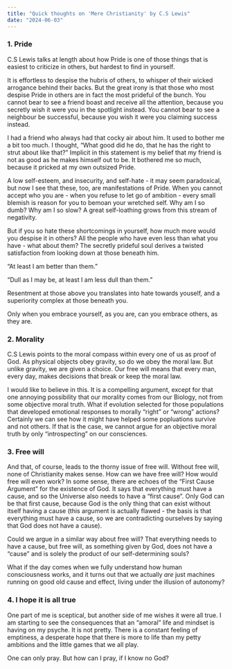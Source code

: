 ```yaml
---
title: "Quick thoughts on 'Mere Christianity' by C.S Lewis"
date: "2024-06-03"
---
```


### 1. Pride

C.S Lewis talks at length about how Pride is one of those things that is easiest to criticize in others, but hardest to find in yourself. 

It is effortless to despise the hubris of others, to whisper of their wicked arrogance behind their backs. But the great irony is that those who most despise Pride in others are in fact the most prideful of the bunch. You cannot bear to see a friend boast and receive all the attention, because you secretly wish it were you in the spotlight instead. You cannot bear to see a neighbour be successful, because you wish it were you claiming success instead.

I had a friend who always had that cocky air about him. It used to bother me a bit too much. I thought, "What good did he do, that he has the right to strut about like that?" Implicit in this statement is my belief that my friend is not as good as he makes himself out to be. It bothered me so much, because it pricked at my own outsized Pride.

A low self-esteem, and insecurity, and self-hate - it may seem paradoxical, but now I see that these, too, are manifestations of Pride. When you cannot accept who you are - when you refuse to let go of ambition - every small blemish is reason for you to bemoan your wretched self. Why am I so dumb? Why am I so slow? A great self-loathing grows from this stream of negativity.

But if you so hate these shortcomings in yourself, how much more would you despise it in others? All the people who have even less than what you have - what about them? The secretly prideful soul derives a twisted satisfaction from looking down at those beneath him. 

"At least I am better than them."

"Dull as I may be, at least I am less dull than them." 

Resentment at those above you translates into hate towards youself, and a superiority complex at those beneath you. 

Only when you embrace yourself, as you are, can you embrace others, as they are.

### 2. Morality

C.S Lewis points to the moral compass within every one of us as proof of God. As physical objects obey gravity, so do we obey the moral law. But unlike gravity, we are given a choice. Our free will means that every man, every day, makes decisions that break or keep the moral law.

I would like to believe in this. It is a compelling argument, except for that one annoying possibility that our morality comes from our Biology, not from some objective moral truth. What if evolution selected for those populations that developed emotional responses to morally "right" or "wrong" actions? Certainly we can see how it might have helped some popluations survive and not others. If that is the case, we cannot argue for an objective moral truth by only "introspecting"
on our consciences.

### 3. Free will

And that, of course, leads to the thorny issue of free will. Without free will, none of Christianity makes sense. How can we have free will? How would free will even work? In some sense, there are echoes of the "First Cause Argument" for the existence of God. It says that everything must have a cause, and so the Universe also needs to have a "first cause". Only God can be that first cause, because God is the only thing that can exist without itself having a cause (this argument is actually
flawed - the basis is that everything must have a cause, so we are contradicting ourselves by saying that God does not have a cause). 

Could we argue in a similar way about free will? That everything needs to have a cause, but free will, as something given by God, does not have a "cause" and is solely the product of our self-determining souls?

What if the day comes when we fully understand how human consciousness works, and it turns out that we actually *are* just machines running on good old cause and effect, living under the illusion of autonomy?

### 4. I hope it is all true

One part of me is sceptical, but another side of me wishes it were all true. I am starting to see the consequences that an "amoral" life and mindset is having on my psyche. It is not pretty. There is a constant feeling of emptiness, a desperate hope that there is more to life than my petty ambitions and the little games that we all play. 

One can only pray. But how can I pray, if I know no God?









